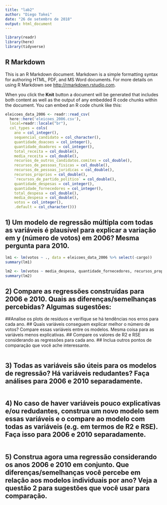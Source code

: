 ```yaml
---
title: "lab2"
author: "Diego Takei"
date: "26 de setembro de 2018"
output: html_document
---
```


```r
library(readr)
library(here)
library(tidyverse)
```

## R Markdown

This is an R Markdown document. Markdown is a simple formatting syntax for authoring HTML, PDF, and MS Word documents. For more details on using R Markdown see <http://rmarkdown.rstudio.com>.

When you click the **Knit** button a document will be generated that includes both content as well as the output of any embedded R code chunks within the document. You can embed an R code chunk like this:

```r
eleicoes_data_2006 <- readr::read_csv(
  here::here('eleicoes_2006.csv'), 
  local=readr::locale("br"),
  col_types = cols(
    ano = col_integer(),
    sequencial_candidato = col_character(),
    quantidade_doacoes = col_integer(),
    quantidade_doadores = col_integer(),
    total_receita = col_double(),
    media_receita = col_double(),
    recursos_de_outros_candidatos.comites = col_double(),
    recursos_de_pessoas_fisicas = col_double(),
    recursos_de_pessoas_juridicas = col_double(),
    recursos_proprios = col_double(),
    `recursos_de_partido_politico` = col_double(),
    quantidade_despesas = col_integer(),
    quantidade_fornecedores = col_integer(),
    total_despesa = col_double(),
    media_despesa = col_double(),
    votos = col_integer(),
    .default = col_character()))
```

## 1) Um modelo de regressão múltipla com todas as variáveis é plausível para explicar a variação em y (número de votos) em 2006? Mesma pergunta para 2010. 

```r
lm1 <- lm(votos ~ ., data = eleicoes_data_2006 %>% select(-cargo))
summary(lm1)

```
```r
lm2 <- lm(votos ~ media_despesa, quantidade_fornecedores, recursos_proprios, data = eleicoes_data_2006 %>% select(-cargo))
summary(lm2)
```

## 2) Compare as regressões construídas para 2006 e 2010. Quais as diferenças/semelhanças percebidas? Algumas sugestões:
##Analise os plots de resíduos e verifique se há tendências nos erros para cada ano.
## Quais variáveis conseguem explicar melhor o número de votos? Compare essas variáveis entre os modelos. Mesma coisa para as variáveis menos explicativas.
## Compare os valores de R2 e RSE considerando as regressões para cada ano.
## Inclua outros pontos de comparação que você ache interessante.
```r
```

## 3) Todas as variáveis são úteis para os modelos de regressão? Há variáveis redudantes? Faça análises para 2006 e 2010 separadamente.
```r
```
## 4) No caso de haver variáveis pouco explicativas e/ou redudantes, construa um novo modelo sem essas variáveis e o compare ao modelo com todas as variáveis (e.g. em termos de R2 e RSE). Faça isso para 2006 e 2010 separadamente.
```r
```

## 5) Construa agora uma regressão considerando os anos 2006 e 2010 em conjunto. Que diferenças/semelhanças você percebe em relação aos modelos individuais por ano? Veja a questão 2 para sugestões que você usar para comparação.
```r
```
